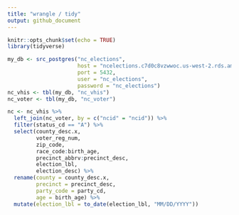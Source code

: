 ```yaml
---
title: "wrangle / tidy"
output: github_document
---
```


```r
knitr::opts_chunk$set(echo = TRUE)
library(tidyverse)

my_db <- src_postgres("nc_elections",
                      host = "ncelections.c7d0c8vzwwoc.us-west-2.rds.amazonaws.com", 
                      port = 5432,
                      user = "nc_elections",
                      password = "nc_elections")
nc_vhis <- tbl(my_db, "nc_vhis")
nc_voter <- tbl(my_db, "nc_voter")
```

```r
nc <- nc_vhis %>%
  left_join(nc_voter, by = c("ncid" = "ncid")) %>%
  filter(status_cd == "A") %>%
  select(county_desc.x,
         voter_reg_num,
         zip_code,
         race_code:birth_age,
         precinct_abbrv:precinct_desc,
         election_lbl,
         election_desc) %>%
  rename(county = county_desc.x,
         precinct = precinct_desc,
         party_code = party_cd,
         age = birth_age) %>%
  mutate(election_lbl = to_date(election_lbl, "MM/DD/YYYY"))
```


